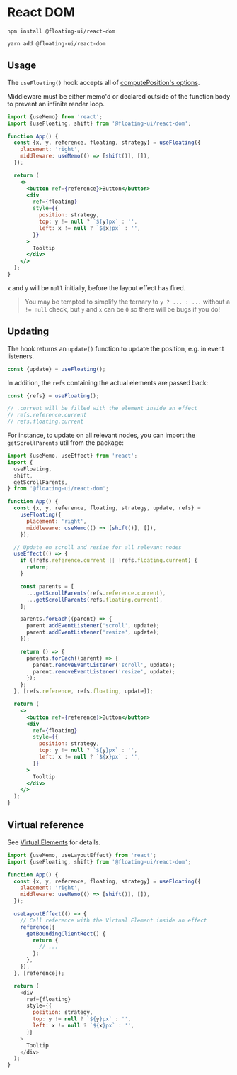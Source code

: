 
# React DOM

```shell
npm install @floating-ui/react-dom
```

```shell
yarn add @floating-ui/react-dom
```

## Usage

The `useFloating()` hook accepts all of
[computePosition's options](/docs/computePosition#options).

Middleware must be either memo'd or declared outside of the
function body to prevent an infinite render loop.

```jsx
import {useMemo} from 'react';
import {useFloating, shift} from '@floating-ui/react-dom';

function App() {
  const {x, y, reference, floating, strategy} = useFloating({
    placement: 'right',
    middleware: useMemo(() => [shift()], []),
  });

  return (
    <>
      <button ref={reference}>Button</button>
      <div
        ref={floating}
        style={{
          position: strategy,
          top: y != null ? `${y}px` : '',
          left: x != null ? `${x}px` : '',
        }}
      >
        Tooltip
      </div>
    </>
  );
}
```

`x` and `y` will be `null` initially, before the layout effect
has fired.

> You may be tempted to simplify the ternary to `y ? ... : ...`
> without a `!= null` check, but `y` and `x` can be `0` so there
> will be bugs if you do!

## Updating

The hook returns an `update()` function to update the position,
e.g. in event listeners.

```js
const {update} = useFloating();
```

In addition, the `refs` containing the actual elements are passed
back:

```js
const {refs} = useFloating();

// .current will be filled with the element inside an effect
// refs.reference.current
// refs.floating.current
```

For instance, to update on all relevant nodes, you can import the
`getScrollParents` util from the package:

```jsx {5,9,15-37}
import {useMemo, useEffect} from 'react';
import {
  useFloating,
  shift,
  getScrollParents,
} from '@floating-ui/react-dom';

function App() {
  const {x, y, reference, floating, strategy, update, refs} =
    useFloating({
      placement: 'right',
      middleware: useMemo(() => [shift()], []),
    });

  // Update on scroll and resize for all relevant nodes
  useEffect(() => {
    if (!refs.reference.current || !refs.floating.current) {
      return;
    }

    const parents = [
      ...getScrollParents(refs.reference.current),
      ...getScrollParents(refs.floating.current),
    ];

    parents.forEach((parent) => {
      parent.addEventListener('scroll', update);
      parent.addEventListener('resize', update);
    });

    return () => {
      parents.forEach((parent) => {
        parent.removeEventListener('scroll', update);
        parent.removeEventListener('resize', update);
      });
    };
  }, [refs.reference, refs.floating, update]);

  return (
    <>
      <button ref={reference}>Button</button>
      <div
        ref={floating}
        style={{
          position: strategy,
          top: y != null ? `${y}px` : '',
          left: x != null ? `${x}px` : '',
        }}
      >
        Tooltip
      </div>
    </>
  );
}
```

## Virtual reference

See [Virtual Elements](/docs/virtual-elements) for details.

```js
import {useMemo, useLayoutEffect} from 'react';
import {useFloating, shift} from '@floating-ui/react-dom';

function App() {
  const {x, y, reference, floating, strategy} = useFloating({
    placement: 'right',
    middleware: useMemo(() => [shift()], []),
  });

  useLayoutEffect(() => {
    // Call reference with the Virtual Element inside an effect
    reference({
      getBoundingClientRect() {
        return {
          // ...
        };
      },
    });
  }, [reference]);

  return (
    <div
      ref={floating}
      style={{
        position: strategy,
        top: y != null ? `${y}px` : '',
        left: x != null ? `${x}px` : '',
      }}
    >
      Tooltip
    </div>
  );
}
```
